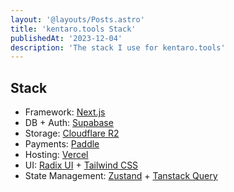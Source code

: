 ```yaml
---
layout: '@layouts/Posts.astro'
title: 'kentaro.tools Stack'
publishedAt: '2023-12-04'
description: 'The stack I use for kentaro.tools'
---
```


## Stack
- Framework: [Next.js](https://nextjs.org/)
- DB + Auth: [Supabase](https://supabase.com/)
- Storage: [Cloudflare R2](https://www.cloudflare.com/developer-platform/r2/)
- Payments: [Paddle](https://www.paddle.com/)
- Hosting: [Vercel](https://vercel.com)
- UI: [Radix UI](https://www.radix-ui.com/) + [Tailwind CSS](https://tailwindcss.com/)
- State Management: [Zustand](https://github.com/pmndrs/zustand) + [Tanstack Query](https://tanstack.com/query/latest)